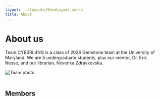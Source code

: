```yaml
---
layout: ../layouts/BaseLayout.astro
title: About
---
```


# About us

Team CYB3RL4NG is a class of 2026 Gemstone team at the University of Maryland.
We are 5 undergraduate students, plus our mentor, Dr. Erik Nesse, and our librarian,
Nevenka Zdravkovska.

<img
  loading="lazy"
  src="/img/team_photo.jpg"
  alt="Team photo"
  style="max-height: 300px; margin-left: auto; margin-right: auto; display: block;" />
<br />

## Members

<Members>
  <Member name="Oliver D'Esposito" position="Financial Liaison" />
  <Member name="Tzipporah Harker" position="Mentor Liaison" />
  <Member name="Dr. Erik Nesse" position="Mentor" />
  <Member name="Terranova Oh" position="Team Liaison" />
  <Member name="Akhilesh Puranam" position="Web Liaison" />
  <Member name="Yash Thakur" position="Web Liaison" />
  <Member name="Nevenka Zdravkovska" position="Librarian" />
</Members>
